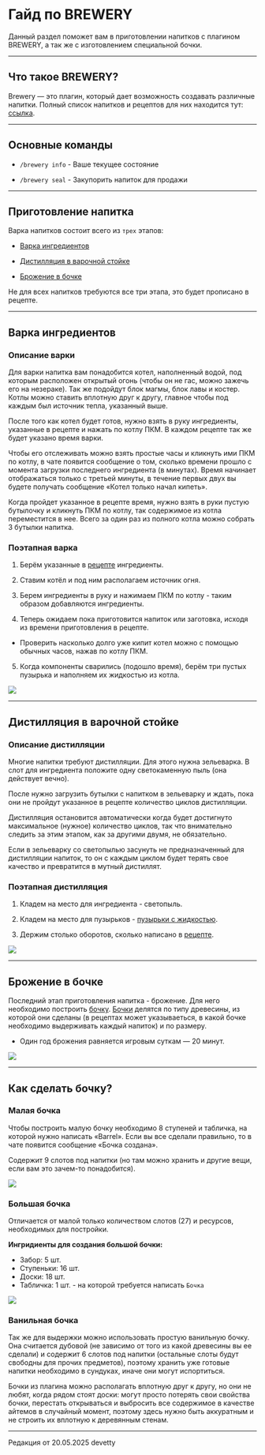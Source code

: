 # Гайд по BREWERY

Данный раздел поможет вам в приготовлении напитков с плагином BREWERY, а так же с изготовлением специальной бочки.

--------

## Что такое BREWERY?

Brewery — это плагин, который дает возможность создавать различные напитки. Полный список напитков и рецептов для них находится тут: [ссылка](https://www.etty.su/docs/wiki/brewery/recipes).

--------

## Основные команды

- ```/brewery info``` - Ваше текущее состояние

- ```/brewery seal``` - Закупорить напиток для продажи

--------

## Приготовление напитка

Варка напитков состоит всего из ```трех``` этапов:

- [Варка ингредиентов](https://www.etty.su/docs/wiki/brewery/guide#Варка%20ингредиентов)

- [Дистилляция в варочной стойке](https://www.etty.su/docs/wiki/brewery/guide#Дистилляция%20в%20варочной%20стойке)

- [Брожение в бочке](https://www.etty.su/docs/wiki/brewery/guide#Брожение%20в%20бочке)

Не для всех напитков требуются все три этапа, это будет прописано в рецепте.

--------

## Варка ингредиентов

### Описание варки

Для варки напитка вам понадобится котел, наполненный водой, под которым расположен открытый огонь (чтобы он не гас, можно зажечь его на незераке). Так же подойдут блок магмы, блок лавы и костер. Котлы можно ставить вплотную друг к другу, главное чтобы под каждым был источник тепла, указанный выше.

После того как котел будет готов, нужно взять в руку ингредиенты, указанные в рецепте и нажать по котлу ПКМ. В каждом рецепте так же будет указано время варки. 

Чтобы его отслеживать можно взять простые часы и кликнуть ими ПКМ по котлу, в чате появится сообщение о том, сколько времени прошло с момента загрузки последнего ингредиента (в минутах). Время начинает отображаться только с третьей минуты, в течение первых двух вы будете получать сообщение «Котел только начал кипеть».

Когда пройдет указанное в рецепте время, нужно взять в руки пустую бутылочку и кликнуть ПКМ по котлу, так содержимое из котла переместится в нее. Всего за один раз из полного котла можно собрать 3 бутылки напитка.

### Поэтапная варка

1. Берём указанные в [рецепте](https://www.etty.su/docs/wiki/brewery/recipes) ингредиенты.

2. Ставим котёл и под ним располагаем источник огня.

3. Берем ингредиенты в руку и нажимаем ПКМ по котлу - таким образом добавляются ингредиенты.

4. Теперь ожидаем пока приготовится напиток или заготовка, исходя из времени приготовления в рецепте. 

- Проверить насколько долго уже кипит котел можно с помощью обычных часов, нажав по котлу ПКМ.

5. Когда компоненты сварились (подошло время), берём три пустых пузырька и наполняем их жидкостью из котла.

<img src="https://s3.etty.su/wiki/survival/brewery/1.webp" />

--------

## Дистилляция в варочной стойке

### Описание дистилляции

Многие напитки требуют дистилляции. Для этого нужна зельеварка. В слот для ингредиента положите одну светокаменную пыль (она действует вечно). 

После нужно загрузить бутылки с напитком в зельеварку и ждать, пока они не пройдут указанное в рецепте количество циклов дистилляции. 

Дистилляция остановится автоматически когда будет достигнуто максимальное (нужное) количество циклов, так что внимательно следить за этим этапом, как за другими двумя, не обязательно. 

Если в зельеварку со светопылью засунуть не предназначенный для дистилляции напиток, то он с каждым циклом будет терять свое качество и превратится в мутный дистиллят. 

### Поэтапная дистилляция

1. Кладем на место для ингредиента - светопыль.

2. Кладем на место для пузырьков - [пузырьки с жидкостью](https://www.etty.su/docs/wiki/brewery/guide#Варка%20ингредиентов).

3. Держим столько оборотов, сколько написано в [рецепте](https://www.etty.su/docs/wiki/brewery/recipes).

<img src="https://s3.etty.su/wiki/survival/brewery/2.webp" />

--------

## Брожение в бочке

Последний этап приготовления напитка - брожение. Для него необходимо построить [бочку](https://www.etty.su/docs/wiki/brewery/recipes). [Бочки](https://www.etty.su/docs/wiki/brewery/recipes) делятся по типу древесины, из которой они сделаны (в рецептах может указываеться, в какой бочке необходимо выдерживать каждый напиток) и по размеру. 

- Один год брожения равняется игровым суткам — 20 минут.

<img src="https://s3.etty.su/wiki/survival/brewery/3.webp" />

--------

## Как сделать бочку?

### Малая бочка

Чтобы построить малую бочку необходимо 8 ступеней и табличка, на которой нужно написать «Barrel». Если вы все сделали правильно, то в чате появится сообщение «Бочка создана». 

Содержит 9 слотов под напитки (но там можно хранить и другие вещи, если вам это зачем-то понадобится).

<img src="https://s3.etty.su/wiki/survival/brewery/4.webp" />

### Большая бочка

Отличается от малой только количеством слотов (27) и ресурсов, необходимых для постройки.

**Ингридиенты для создания большой бочки:**

- Забор: 5 шт.
- Ступеньки: 16 шт.
- Доски: 18 шт.
- Табличка: 1 шт. - на которой требуется написать ```Бочка```

<img src="https://s3.etty.su/wiki/survival/brewery/5.webp" />

### Ванильная бочка

Так же для выдержки можно использовать простую ванильную бочку. Она считается дубовой (не зависимо от того из какой древесины вы ее сделали) и содержит 6 слотов под напитки (остальные слоты будут свободны для прочих предметов), поэтому хранить уже готовые напитки необходимо в сундуках, иначе они могут испортиться.

Бочки из плагина можно располагать вплотную друг к другу, но они не любят, когда рядом стоят доски: могут просто потерять свои свойства бочки, перестать открываться и выбросить все содержимое в качестве айтемов в случайный момент, поэтому здесь нужно быть аккуратным и не строить их вплотную к деревянным стенам.

--------

<Badge bgColor="#ffad47" textColor="#000000">Редакция от 20.05.2025</Badge> <Badge bgColor="#88bfbd" textColor="#000000">devetty</Badge>